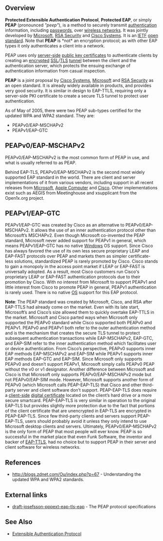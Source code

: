 == Overview ==
'''Protected Extensible Authentication Protocol''', '''Protected EAP''', or simply '''PEAP''' (pronounced ''"peep"''), is a method to securely transmit [[authentication]] information, including [[password]]s, over [[wireless LAN|wireless network]]s. It was jointly developed by [[Microsoft]], [[RSA Security]] and [[Cisco Systems]]. It is an [[IETF]] [[open standard]]. Note that '''PEAP''' is *not* an encryption protocol; as with other EAP types it only authenticates a client into a network. 

PEAP uses only [[server-side]] [[public key certificate]]s to authenticate clients by creating an [[encryption|encrypted]] [[Secure Sockets Layer|SSL]]/[[Transport Layer Security|TLS]] [[Tunneling protocol|tunnel]] between the client and the authentication server, which protects the ensuing exchange of authentication information from casual inspection.

'''PEAP''' is a joint proposal by [[Cisco Systems]], [[Microsoft]] and [[RSA Security]] as an open standard. It is already widely available in products, and provides very good security. It is similar in design to EAP-TTLS, requiring only a server-side PKI certificate to create a secure TLS tunnel to protect user authentication.

As of May of 2005, there were two PEAP sub-types certified for the updated WPA and WPA2 standard. They are:
* PEAPv0/EAP-MSCHAPv2
* PEAPv1/EAP-GTC

== PEAPv0/EAP-MSCHAPv2 ==
PEAPv0/EAP-MSCHAPv2 is the most common form of PEAP in use, and what is usually referred to as PEAP. 

Behind EAP-TLS, PEAPv0/EAP-MSCHAPv2 is the second most widely supported EAP standard in the world. There are client and server implementations of it from various vendors, including support in all recent releases from [[Microsoft]], [[Apple Computer]] and [[Cisco Systems|Cisco]]. Other implementations exist such as AEGIS from Meetinghouse and xsupplicant from the Open1x.org project.

== PEAPv1/EAP-GTC ==
PEAPv1/EAP-GTC was created by Cisco as an alternative to PEAPv0/EAP-MSCHAPv2. It allows the use of an inner authentication protocol other than Microsoft’s MSCHAPv2. Even though Microsoft co-invented the PEAP standard, Microsoft never added support for PEAPv1 in general, which means PEAPv1/EAP-GTC has no native [[Microsoft Windows|Windows]] OS support. Since Cisco has always favored the use of its own less secure proprietary LEAP and EAP-FAST protocols over PEAP and markets them as simpler certificate-less solutions, standardized PEAP is rarely promoted by Cisco. Cisco stands to gain a monopoly in the access point market if LEAP or EAP-FAST is universally adopted. As a result, most Cisco customers run Cisco's proprietary LEAP or EAP-FAST authentication protocols due to their promotion by Cisco. With no interest from Microsoft to support PEAPv1 and little interest from Cisco to promote PEAP in general, PEAPv1 authentication is rarely used. There is no native [[OS]] support for this EAP protocol.

'''Note''': The PEAP standard was created by Microsoft, Cisco, and RSA after EAP-TTLS had already come on the market. Even with its late start, Microsoft’s and Cisco’s size allowed them to quickly overtake EAP-TTLS in the market. Microsoft and Cisco parted ways when Microsoft only supported the PEAPv0 standard while Cisco supported both PEAPv0 and PEAPv1. PEAPv0 and PEAPv1 both refer to the outer authentication method and is the mechanism that creates the secure TLS tunnel to protect subsequent authentication transactions while EAP-MSCHAPv2, EAP-GTC, and EAP-SIM refer to the inner authentication method which facilitates user or device authentication. From Cisco’s perspective, PEAPv0 supports inner EAP methods EAP-MSCHAPv2 and EAP-SIM while PEAPv1 supports inner EAP methods EAP-GTC and EAP-SIM. Since Microsoft only supports PEAPv0 and doesn’t support PEAPv1, Microsoft simply calls PEAPv0 PEAP without the v0 or v1 designator. Another difference between Microsoft and Cisco is that Microsoft only supports PEAPv0/EAP-MSCHAPv2 mode but not PEAPv0/EAP-SIM mode. However, Microsoft supports another form of PEAPv0 (which Microsoft calls PEAP-EAP-TLS) that Cisco and other third-party server and client software don’t support. PEAP-EAP-TLS does require a [[client-side]] [[digital certificate]] located on the client’s hard drive or a more secure smartcard. PEAP-EAP-TLS is very similar in operation to the original EAP-TLS but provides slightly more protection due to the fact that portions of the client certificate that are unencrypted in EAP-TLS are encrypted in PEAP-EAP-TLS. Since few third-party clients and servers support PEAP-EAP-TLS, users should probably avoid it unless they only intend to use Microsoft desktop clients and servers. Ultimately, PEAPv0/EAP-MSCHAPv2 is the only form of PEAP that most people will ever know. PEAP is so successful in the market place that even Funk Software, the inventor and backer of [[EAP-TTLS]], had no choice but to support PEAP in their server and client software for wireless networks.

==References==
* [http://blogs.zdnet.com/Ou/index.php?p=67 http://blogs.zdnet.com/Ou/index.php?p=67] - Understanding the updated WPA and WPA2 standards.

==External links==
* [http://www.potaroo.net/ietf/idref/draft-josefsson-pppext-eap-tls-eap/ draft-josefsson-pppext-eap-tls-eap] - The PEAP protocol specifications

==See Also==
* [[Extensible Authentication Protocol]]